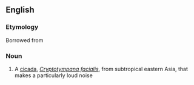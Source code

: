 ==English==

===Etymology===
Borrowed from {{bor|en|ja|クマゼミ}}

===Noun===
{{en-noun}}

# A [[cicada]], ''[[Cryptotympana facialis]]'', from subtropical eastern Asia, that makes a particularly loud noise